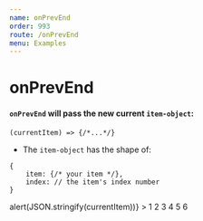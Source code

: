 ```yaml
---
name: onPrevEnd
order: 993
route: /onPrevEnd
menu: Examples
---
```



# onPrevEnd
#### `onPrevEnd` will pass the new __current__ `item-object`:  
```
(currentItem) => {/*...*/}
```
- The `item-object` has the shape of:
```
{
    item: {/* your item */},
    index: // the item's index number 
}
```


<Playground >
    <Carousel 
        initialFirstItem={3}
        itemsToShow={2}
        onPrevEnd={(currentItem) => alert(JSON.stringify(currentItem))}
    >
    <Item someProp="cool1">1</Item>
    <Item someProp="cool2">2</Item>
    <Item someProp="cool3">3</Item>
    <Item someProp="cool4">4</Item>
    <Item someProp="cool5">5</Item>
    <Item someProp="cool6">6</Item>
    </Carousel>
</Playground>